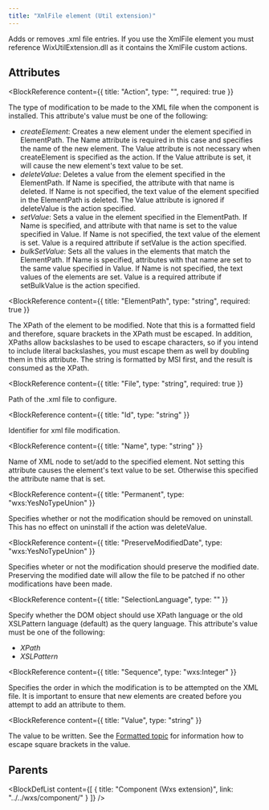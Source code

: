 ```yaml
---
title: "XmlFile element (Util extension)"
---
```



Adds or removes .xml file entries. If you use the XmlFile element you must reference WixUtilExtension.dll as it contains the XmlFile custom actions.


## Attributes

<BlockWrapper>

  <BlockReference
    content={{
      title: "Action",
      type: "",
      required: true
    }}
  >
  The type of modification to be made to the XML file when the component is installed. This attribute's value must be one of the following:
  - *createElement*: Creates a new element under the element specified in ElementPath. The Name attribute is required in this case and specifies the name of the new element. The Value attribute is not necessary when createElement is specified as the action. If the Value attribute is set, it will cause the new element's text value to be set.
  - *deleteValue*: Deletes a value from the element specified in the ElementPath. If Name is specified, the attribute with that name is deleted. If Name is not specified, the text value of the element specified in the ElementPath is deleted. The Value attribute is ignored if deleteValue is the action specified.
  - *setValue*: Sets a value in the element specified in the ElementPath. If Name is specified, and attribute with that name is set to the value specified in Value. If Name is not specified, the text value of the element is set. Value is a required attribute if setValue is the action specified.
  - *bulkSetValue*: Sets all the values in the elements that match the ElementPath. If Name is specified, attributes with that name are set to the same value specified in Value. If Name is not specified, the text values of the elements are set. Value is a required attribute if setBulkValue is the action specified.
  </BlockReference>

  <BlockReference
    content={{
      title: "ElementPath",
      type: "string",
      required: true
    }}
  >
  The XPath of the element to be modified. Note that this is a formatted field and therefore, square brackets in the XPath must be escaped. In addition, XPaths allow backslashes to be used to escape characters, so if you intend to include literal backslashes, you must escape them as well by doubling them in this attribute. The string is formatted by MSI first, and the result is consumed as the XPath.
  </BlockReference>

  <BlockReference
    content={{
      title: "File",
      type: "string",
      required: true
    }}
  >
  Path of the .xml file to configure.
  </BlockReference>

  <BlockReference
    content={{
      title: "Id",
      type: "string"
    }}
  >
  Identifier for xml file modification.
  </BlockReference>

  <BlockReference
    content={{
      title: "Name",
      type: "string"
    }}
  >
  Name of XML node to set/add to the specified element. Not setting this attribute causes the element's text value to be set. Otherwise this specified the attribute name that is set.
  </BlockReference>

  <BlockReference
    content={{
      title: "Permanent",
      type: "wxs:YesNoTypeUnion"
    }}
  >
  Specifies whether or not the modification should be removed on uninstall. This has no effect on uninstall if the action was deleteValue.
  </BlockReference>

  <BlockReference
    content={{
      title: "PreserveModifiedDate",
      type: "wxs:YesNoTypeUnion"
    }}
  >
  Specifies wheter or not the modification should preserve the modified date. Preserving the modified date will allow the file to be patched if no other modifications have been made.
  </BlockReference>

  <BlockReference
    content={{
      title: "SelectionLanguage",
      type: ""
    }}
  >
  Specify whether the DOM object should use XPath language or the old XSLPattern language (default) as the query language. This attribute's value must be one of the following:
  - *XPath*
  - *XSLPattern*
  </BlockReference>

  <BlockReference
    content={{
      title: "Sequence",
      type: "wxs:Integer"
    }}
  >
  Specifies the order in which the modification is to be attempted on the XML file. It is important to ensure that new elements are created before you attempt to add an attribute to them.
  </BlockReference>

  <BlockReference
    content={{
      title: "Value",
      type: "string"
    }}
  >
  The value to be written. See the [Formatted topic](http://msdn.microsoft.com/library/aa368609(VS.85).aspx) for information how to escape square brackets in the value.
  </BlockReference>

</BlockWrapper>


## Parents

<BlockDefList content={[
    {
      title: "Component (Wxs extension)",
      link: "../../wxs/component/"
    }
  ]}
/>